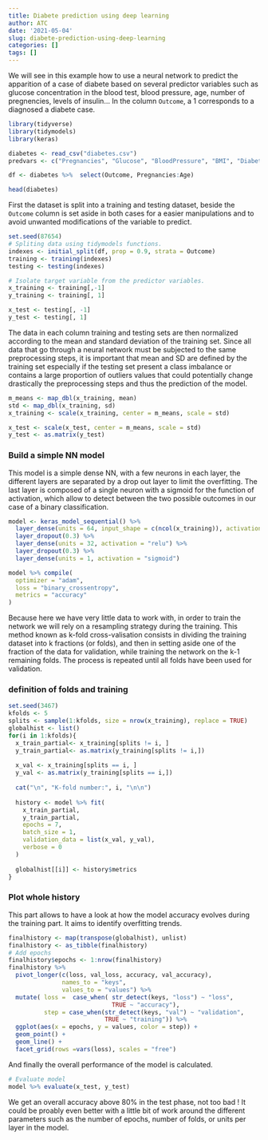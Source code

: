 ```yaml
---
title: Diabete prediction using deep learning
author: ATC
date: '2021-05-04'
slug: diabete-prediction-using-deep-learning
categories: []
tags: []
---
```


We will see in this example how to use a neural network to predict the apparition of a case of diabete based on several predictor variables such as glucose concentration in the blood test, blood pressure, age, number of pregnencies, levels of insulin... In the column `Outcome`, a 1 corresponds to a diagnosed a diabete case.

```r
library(tidyverse)
library(tidymodels)
library(keras)

diabetes <- read_csv("diabetes.csv")
predvars <- c("Pregnancies", "Glucose", "BloodPressure", "BMI", "DiabetesPedigreeFunction")

df <- diabetes %>%  select(Outcome, Pregnancies:Age)

head(diabetes)

```
First the dataset is split into a training and testing dataset, beside the `Outcome` column is set aside in both cases for a easier manipulations and to avoid unwanted modifications of the variable to predict.

```r
set.seed(87654)
# Spliting data using tidymodels functions.
indexes <- initial_split(df, prop = 0.9, strata = Outcome)
training <- training(indexes)
testing <- testing(indexes)

# Isolate target variable from the predictor variables.
x_training <- training[,-1]
y_training <- training[, 1]

x_test <- testing[, -1]
y_test <- testing[, 1]
```

The data in each column training and testing sets are then normalized according to the mean and standard deviation of the training set. Since all data that go through a neural network must be subjected to the same preprocessing steps, it is important that mean and SD are defined by the training set especially if the testing set present a class imbalance or contains a large proportion of outliers values that could potentially change drastically the preprocessing steps and thus the prediction of the model.

```r
m_means <- map_dbl(x_training, mean)
std <- map_dbl(x_training, sd)
x_training <- scale(x_training, center = m_means, scale = std)

x_test <- scale(x_test, center = m_means, scale = std)
y_test <- as.matrix(y_test)
```

### Build a simple NN model

This model is a simple dense NN, with a few neurons in each layer, the different layers are separated by a drop out layer to limit the overfitting. The last layer is composed of a single neuron with a sigmoid for the function of activation, which allow to detect between the two possible outcomes in our case of a binary classification.

```r
model <- keras_model_sequential() %>% 
  layer_dense(units = 64, input_shape = c(ncol(x_training)), activation = "relu") %>% 
  layer_dropout(0.3) %>% 
  layer_dense(units = 32, activation = "relu") %>% 
  layer_dropout(0.3) %>% 
  layer_dense(units = 1, activation = "sigmoid") 

model %>% compile(
  optimizer = "adam",
  loss = "binary_crossentropy",
  metrics = "accuracy"
)

```

Because here we have very little data to work with, in order to train the network we will rely on a resampling strategy during the training. This method known as k-fold cross-valisation consists in dividing the training dataset into k fractions (or folds), and then in setting aside one of the fraction of the data for validation, while training the network on the k-1 remaining folds. The process is repeated until all folds have been used for validation.

### definition of folds and training
```r
set.seed(3467)
kfolds <- 5
splits <- sample(1:kfolds, size = nrow(x_training), replace = TRUE)
globalhist <- list()
for(i in 1:kfolds){
  x_train_partial<- x_training[splits != i, ]
  y_train_partial<- as.matrix(y_training[splits != i,])
  
  x_val <- x_training[splits == i, ]
  y_val <- as.matrix(y_training[splits == i,])
  
  cat("\n", "K-fold number:", i, "\n\n")
  
  history <- model %>% fit(
    x_train_partial,
    y_train_partial,
    epochs = 7,
    batch_size = 1,
    validation_data = list(x_val, y_val),
    verbose = 0
  )
  
  globalhist[[i]] <- history$metrics
}

```

### Plot whole history
This part allows to have a look at how the model accuracy evolves during the training part. It aims to identify overfitting trends.

```r
finalhistory <- map(transpose(globalhist), unlist)
finalhistory <- as_tibble(finalhistory)
# Add epochs
finalhistory$epochs <- 1:nrow(finalhistory)
finalhistory %>% 
  pivot_longer(c(loss, val_loss, accuracy, val_accuracy), 
               names_to = "keys",
               values_to = "values") %>%
  mutate( loss =  case_when( str_detect(keys, "loss") ~ "loss",
                             TRUE ~ "accuracy"),
          step = case_when(str_detect(keys, "val") ~ "validation",
                           TRUE ~ "training")) %>% 
  ggplot(aes(x = epochs, y = values, color = step)) + 
  geom_point() + 
  geom_line() + 
  facet_grid(rows =vars(loss), scales = "free")
```

And finally the overall performance of the model is calculated.

```r
# Evaluate model
model %>% evaluate(x_test, y_test)
```
We get an overall accuracy above 80% in the test phase, not too bad ! It could be proably even better with a little bit of work around the different parameters such as the number of epochs, number of folds, or units per layer in the model.
